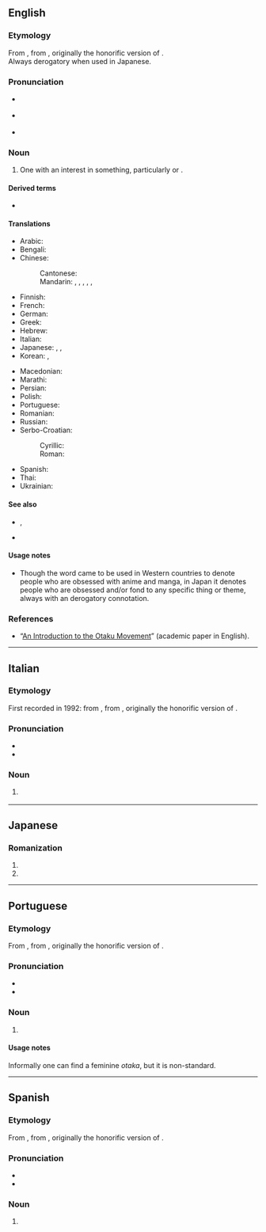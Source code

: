 ==English==
{{was wotd|2008|June|20}}

===Etymology===
From {{bor|en|ja|オタク|tr=otaku||nerd, geek}}, from {{m|ja|お宅|tr=otaku|pos=honorific for “you”}}, originally the honorific version of {{m|ja|宅|tr=taku||home}}.<br/>Always derogatory when used in Japanese.

===Pronunciation===
{{wikipedia}}
* {{a|UK}} {{IPA|en|/əʊˈtɑːkuː/|[əʊ̯ˈtʰɑːkʰuː]}}
* {{a|US}} {{IPA|en|/oʊˈtɑku/|[o̞ʊ̯ˈtʰɑkʰu]}}
* {{audio|en|en-us-otaku.ogg|Audio (US)}}

===Noun===
{{en-noun|s|otaku}}

# {{lb|en|fandom}} One with an {{l|en|obsessive}} interest in something, particularly {{l|en|anime}} or {{l|en|manga}}.

====Derived terms====
* {{l|en|otakukin}}

====Translations====
{{trans-top|one with an obsessive interest in something such as anime or manga}}
* Arabic: {{t|ar|أُوتَاكُو|m}}
* Bengali: {{t|bn|ওতাকু}}
* Chinese:
*: Cantonese: {{t|yue|御宅族|tr=jyu6 zaak6-2 zuk6}}
*: Mandarin: {{qualifier|male nerd}} {{t+|cmn|宅男|tr=zháinán}}, {{qualifier|female nerd}} {{t+|cmn|宅女|tr=zháinǚ}}, {{t+|cmn|御宅族|tr=yùzháizú}}, {{qualifier|fan}} {{t+|cmn|粉絲}}, {{t+|cmn|粉丝|tr=fěnsī}}, {{qualifier|one obsessed with Japanese things}} {{t+|cmn|哈日族|tr=hāRìzú}}
* Finnish: {{t|fi|otaku}}
* French: {{t+|fr|otaku|m|f}}
* German: {{t+|de|Otaku|m}}
* Greek: {{t|el|οτάκου|m|f}}
* Hebrew: {{t|he|אוֹטָאקוּ|m|tr=otáku}}
* Italian: {{t+|it|otaku|m|f}}
* Japanese: {{t|ja|オタク}}, {{t|ja|ヲタク|tr=otaku}}, {{t+|ja|おたく}} {{qualifier|kana}}
* Korean: {{t+|ko|오타쿠}}, {{t|ko|오덕후}}
{{trans-mid}}
* Macedonian: {{t|mk|отаку|m}}
* Marathi: {{t|mr|ओताकु|m}}
* Persian: {{t|fa|اتاکو|tr=otâku}}
* Polish: {{t+|pl|otaku|m}}
* Portuguese: {{t+|pt|otaku|m|f}}
* Romanian: {{t+|ro|otaku|m|f}}
* Russian: {{t+|ru|ота́ку|m|f}}
* Serbo-Croatian:
*: Cyrillic: {{t|sh|отаку|m}}
*: Roman: {{t|sh|otaku|m}}
* Spanish: {{t+|es|otaku|m|f}}
* Thai: {{t|th|โอะตะกุ|tr=ò-dtà-gù}}
* Ukrainian: {{t|uk|ота́ку|m|f}}
{{trans-bottom}}

====See also====
* {{l|en|fanboy}}, {{l|en|fangirl}}
* {{l|en|mangaka}}

====Usage notes====
* Though the word came to be used in Western countries to denote people who are obsessed with anime and manga, in Japan it denotes people who are obsessed and/or fond to any specific thing or theme, always with an derogatory connotation.

===References===
* “[https://web.archive.org/web/20120302150800/http://www.brunel.ac.uk/4042/entertext4.1/lamarre1.pdf An Introduction to the Otaku Movement]” (academic paper in English).

{{topics|en|Fandom|Japanese fiction}}

----

==Italian==

===Etymology===
First recorded in 1992: from {{bor|it|ja|オタク|tr=otaku||nerd, geek}}, from {{m|ja|お宅|tr=otaku|pos=honorific for “you”}}, originally the honorific version of {{m|ja|宅|tr=taku||home}}.

===Pronunciation===
{{wikipedia|lang=it}}
* {{IPA|it|/oˈta.ku/|[oˈt̪äːku]}}
* {{hyphenation|it|o|tà|ku}}

===Noun===
{{it-noun|mf|-}}

# {{lb|it|fandom}} {{l|en|otaku}} {{gloss|one with an obsessive interest in something such as anime or manga}}

{{topics|it|Japanese fiction}}

----

==Japanese==

===Romanization===
{{ja-romaji}}

# {{ja-romanization of|おたく}}
# {{ja-romanization of|オタク}}

----

==Portuguese==

===Etymology===
From {{bor|pt|ja|オタク|tr=otaku||nerd, geek}}, from {{m|ja|お宅|tr=otaku|pos=honorific for “you”}}, originally the honorific version of {{m|ja|宅|tr=taku||home}}.

===Pronunciation===
{{wikipedia|lang=pt}}
* {{IPA|pt|/oˈta.ku/}}
* {{hyphenation|pt|o|ta|ku}}

===Noun===
{{pt-noun|mf}}

# {{lb|pt|fandom}} {{l|en|weeb}} {{gloss|one with an interest in something such as anime or manga}}

====Usage notes====
Informally one can find a feminine ''otaka'', but it is non-standard.

{{topics|pt|Fandom}}

----

==Spanish==

===Etymology===
From {{bor|es|ja|オタク|tr=otaku||nerd, geek}}, from {{m|ja|お宅|tr=otaku|pos=honorific for “you”}}, originally the honorific version of {{m|ja|宅|tr=taku||home}}.

===Pronunciation===
{{wikipedia|lang=es}}
* {{es-IPA}}
* {{hyphenation|es|o|ta|ku}}

===Noun===
{{es-noun|mf}}

# {{lb|es|fandom}} {{l|en|otaku}} {{gloss|one with an obsessive interest in something such as anime or manga}}

{{topics|es|Fandom}}